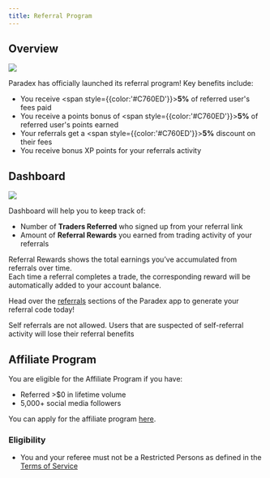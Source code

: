 ```yaml
---
title: Referral Program
---
```


## Overview

<Frame>
<img src="../../../assets/referral_details_2025.png" />
</Frame>

Paradex has officially launched its referral program! Key benefits include:

* You receive <span style={{color:'#C760ED'}}>**5%**</span> of referred user's fees paid
* You receive a points bonus of <span style={{color:'#C760ED'}}>**5%**</span> of referred user's points earned
* Your referrals get a <span style={{color:'#C760ED'}}>**5%**</span> discount on their fees
* You receive bonus XP points for your referrals activity

## Dashboard
<Frame>
<img src="../../../assets/referrals_dashboard.png" />
</Frame>

Dashboard will help you to keep track of:

* Number of <b>Traders Referred</b> who signed up from your referral link
* Amount of <b>Referral Rewards</b> you earned from trading activity of your referrals

<Info>
Referral Rewards shows the total earnings you’ve accumulated from referrals over time.<br/>
Each time a referral completes a trade, the corresponding reward will be automatically added to your account balance.
</Info>

Head over the [referrals](https://app.paradex.trade/referrals) sections of the Paradex app to generate your referral code today!

<Warning>
Self referrals are not allowed. Users that are suspected of self-referral activity will lose their referral benefits
</Warning>

## Affiliate Program

You are eligible for the Affiliate Program if you have:

* Referred >$0 in lifetime volume
* 5,000+ social media followers

You can apply for the affiliate program [here](https://forms.gle/T4UKjinSefnVgiJx8).

### Eligibility

* You and your referee must not be a Restricted Persons as defined in the [Terms of Service](https://www.paradex.trade/terms-of-service)
